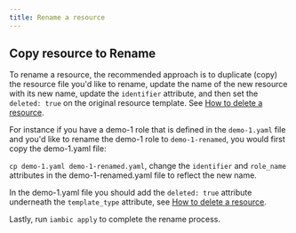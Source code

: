 ```yaml
---
title: Rename a resource
---
```


## Copy resource to Rename

To rename a resource, the recommended approach is to duplicate (copy) the resource file you'd like to rename, update the name of the new resource with its new name, update the `identifier` attribute, and then set the `deleted: true` on the original resource template. See [How to delete a resource](/how_to_guides/how-do-i-delete-a-resource).

For instance if you have a demo-1 role that is defined in the `demo-1.yaml` file and you'd like to rename the demo-1 role to `demo-1-renamed`, you would first copy the demo-1.yaml file:

`cp demo-1.yaml demo-1-renamed.yaml`, change the `identifier` and `role_name` attributes in the demo-1-renamed.yaml file to reflect the new name.

In the demo-1.yaml file you should add the `deleted: true` attribute underneath the `template_type` attribute, see [How to delete a resource](/how_to_guides/how-do-i-delete-a-resource).

Lastly, run `iambic apply` to complete the rename process.

